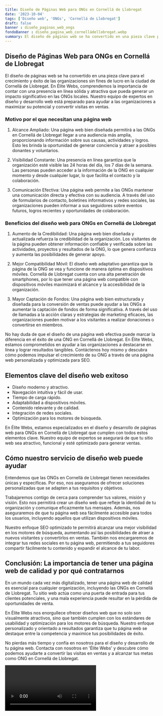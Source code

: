 ```yaml
---
title: Diseño de Páginas Web para ONGs en Cornellá de Llobregat
date: '2023-10-04'
tags: ['Diseño web', 'ONGs', 'Cornellá de Llobregat']
draft: false
banner : diseño_paginas_web_ongs
fondoBanner : diseño_pagina_web_cornelládellobregat.webp
summary: El diseño de páginas web se ha convertido en una pieza clave para el crecimiento y éxito de las organizaciones sin fines de lucro en la ciudad de Cornellá de Llobregat. En Élite Webs, comprendemos la importancia de contar con una presencia en línea sólida y atractiva que pueda generar un impacto significativo en las ONGs locales. Nuestro equipo de expertos en diseño y desarrollo web está preparado para ayudar a las organizaciones a maximizar su potencial y convertir visitas en ventas.
---
```


## Diseño de Páginas Web para ONGs en Cornellá de Llobregat

El diseño de páginas web se ha convertido en una pieza clave para el crecimiento y éxito de las organizaciones sin fines de lucro en la ciudad de Cornellá de Llobregat. En Élite Webs, comprendemos la importancia de contar con una presencia en línea sólida y atractiva que pueda generar un impacto significativo en las ONGs locales. Nuestro equipo de expertos en diseño y desarrollo web está preparado para ayudar a las organizaciones a maximizar su potencial y convertir visitas en ventas.

### Motivo por el que necesitan una página web

1. Alcance Ampliado: Una página web bien diseñada permitirá a las ONGs en Cornellá de Llobregat llegar a una audiencia más amplia, proporcionando información sobre sus causas, actividades y logros. Esto les brinda la oportunidad de generar conciencia y atraer a posibles donantes y voluntarios.

2. Visibilidad Constante: Una presencia en línea garantiza que la organización esté visible las 24 horas del día, los 7 días de la semana. Las personas pueden acceder a la información de la ONG en cualquier momento y desde cualquier lugar, lo que facilita el contacto y la colaboración.

3. Comunicación Efectiva: Una página web permite a las ONGs mantener una comunicación directa y efectiva con su audiencia. A través del uso de formularios de contacto, boletines informativos y redes sociales, las organizaciones pueden informar a sus seguidores sobre eventos futuros, logros recientes y oportunidades de colaboración.

### Beneficios del diseño web para ONGs en Cornellá de Llobregat

1. Aumento de la Credibilidad: Una página web bien diseñada y actualizada refuerza la credibilidad de la organización. Los visitantes de la página pueden obtener información confiable y verificada sobre las actividades, proyectos y resultados de la ONG, lo que genera confianza y aumenta las posibilidades de generar apoyo.

2. Mejor Compatibilidad Móvil: El diseño web adaptativo garantiza que la página de la ONG se vea y funcione de manera óptima en dispositivos móviles. Cornellá de Llobregat cuenta con una alta penetración de smartphones, por lo que tener una página web compatible con dispositivos móviles maximizará el alcance y la accesibilidad de la organización.

3. Mayor Captación de Fondos: Una página web bien estructurada y diseñada para la conversión de ventas puede ayudar a las ONGs a aumentar la captación de fondos de forma significativa. A través del uso de llamadas a la acción claras y estrategias de marketing eficaces, las organizaciones pueden motivar a los visitantes a realizar donaciones o convertirse en miembros.

No hay duda de que el diseño de una página web efectiva puede marcar la diferencia en el éxito de una ONG en Cornellá de Llobregat. En Élite Webs, estamos comprometidos en ayudar a las organizaciones a destacarse en línea y lograr resultados tangibles. Contáctenos hoy mismo y descubra cómo podemos impulsar el crecimiento de su ONG a través de una página web personalizada y optimizada para SEO.

<GifSeo />

<Cta />

## Elementos clave del diseño web exitoso

- Diseño moderno y atractivo.
- Navegación intuitiva y fácil de usar.
- Tiempo de carga rápido.
- Adaptabilidad a dispositivos móviles.
- Contenido relevante y de calidad.
- Integración de redes sociales.
- Optimización para los motores de búsqueda.

En Élite Webs, estamos especializados en el diseño y desarrollo de páginas web para ONGs en Cornellá de Llobregat que cumplen con todos estos elementos clave. Nuestro equipo de expertos se asegurará de que tu sitio web sea atractivo, funcional y esté optimizado para generar ventas.

## Cómo nuestro servicio de diseño web puede ayudar

Entendemos que las ONGs en Cornellá de Llobregat tienen necesidades únicas y específicas. Por eso, nos aseguramos de ofrecer soluciones personalizadas que se adapten a tus requisitos y objetivos.

Trabajaremos contigo de cerca para comprender tus valores, misión y visión. Esto nos permitirá crear un diseño web que refleje la identidad de tu organización y comunique eficazmente tus mensajes. Además, nos aseguraremos de que tu página web sea fácilmente accesible para todos los usuarios, incluyendo aquellos que utilizan dispositivos móviles.

Nuestro enfoque SEO optimizado te permitirá alcanzar una mejor visibilidad en los motores de búsqueda, aumentando así las posibilidades de atraer a nuevos visitantes y convertirlos en ventas. También nos encargaremos de integrar tus redes sociales en tu página web, permitiendo a tus seguidores compartir fácilmente tu contenido y expandir el alcance de tu labor.

## Conclusión: La importancia de tener una página web de calidad y por qué contratarnos

En un mundo cada vez más digitalizado, tener una página web de calidad es esencial para cualquier organización, incluyendo las ONGs en Cornellá de Llobregat. Tu sitio web actúa como una puerta de entrada para tus clientes potenciales, y una mala experiencia puede resultar en la pérdida de oportunidades de venta.

En Élite Webs nos enorgullece ofrecer diseños web que no solo son visualmente atractivos, sino que también cumplen con los estándares de usabilidad y optimización para los motores de búsqueda. Nuestro enfoque personalizado y orientado a resultados garantiza que tu página web se destaque entre la competencia y maximice tus posibilidades de éxito.

No pierdas más tiempo y confía en nosotros para el diseño y desarrollo de tu página web. Contacta con nosotros en 'Élite Webs' y descubre cómo podemos ayudarte a convertir las visitas en ventas y a alcanzar tus metas como ONG en Cornellá de Llobregat.

<Video />

<CtaBot job='ONGs' city='Cornellá de Llobregat'/>

<Gmaps query='Cornellá de Llobregat+españa+maps' />